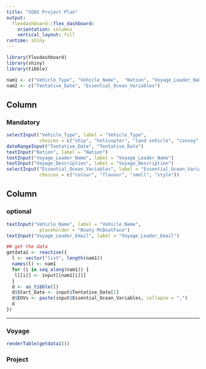 ```yaml
---
title: "SOOS Project Plan"
output: 
  flexdashboard::flex_dashboard:
    orientation: columns
    vertical_layout: fill
runtime: shiny
---
```


```r
library(flexdashboard)
library(shiny)
library(tibble)

nam1 <- c("Vehicle_Type", "Vehicle_Name",  "Nation", "Voyage_Leader_Name", "Voyage_Leader_Email", "Voyage_Description")
nam2 <- c("Tentative_Date", "Essential_Ocean_Variables")
```


Column {.sidebar}       
---------------------------------------------

### Mandatory

```r

selectInput("Vehicle_Type", label = "Vehicle_Type",
            choices = c("ship", "helicopter", "land vehicle", "convoy", "other"),selected = "ship")
dateRangeInput("Tentative_Date", "Tentative_Date")
textInput("Nation", label = "Nation")
textInput("Voyage_Leader_Name", label = "Voyage_Leader_Name")
textInput("Voyage_Description", label = "Voyage_Description")
selectInput("Essential_Ocean_Variables", label = "Essential_Ocean_Variables", 
            choices = c("colour", "flavour", "smell", "style"))

```

Column
---------------------------------------------

### optional

```r
textInput("Vehicle_Name", label = "Vehicle_Name", 
            placeholder = "Boaty McBoatFace")
textInput("Voyage_Leader_Email", label = "Voyage_Leader_Email")

```

```r
## get the data
getdata1 <- reactive({
  l <- vector("list", length(nam1))
  names(l) <- nam1
  for (i in seq_along(nam1)) {
   l[[i]] <- input[[nam1[i]]]
  }
  d <- as_tibble(l)
  d$Start_Date <- input$Tentative_Date[1]
  d$EOVs <- paste(input$Essential_Ocean_Variables, collapse = ",")
  d
})
```

-----------------------------------------------------------------------

### Voyage

```r
renderTable(getdata1())
```

### Project

```r

```

